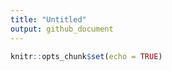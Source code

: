 ```yaml
---
title: "Untitled"
output: github_document
---
```


```r
knitr::opts_chunk$set(echo = TRUE)
```

```r

```

